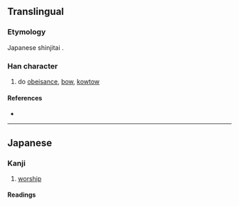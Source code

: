 {{also|拜}}
{{character info/new}}
==Translingual==
{{ja-forms|拝|[[拜]]|[[拜]]}}

===Etymology===
Japanese shinjitai {{Han simp|拜|f=手|t=扌}}.

===Han character===
{{Han char|rn=64|rad=手|as=05|sn=8|four=|canj=QMQJ|ids=⿰扌⿱一丰}}

# do [[obeisance]], [[bow]], [[kowtow]]

====References====
* {{Han ref|kx=0427.161|dkj=11969|dj=0776.010|hdz=31847.071|uh=62DD|ud=25309}}

----

==Japanese==
{{ja-kanji forms|拝|拜}}

===Kanji===
{{ja-kanji|grade=6|rs=手05|kyu=拜}}

# [[worship]]

====Readings====
{{ja-readings
|goon=へ
|kanon=はい
|kun=おが-む
}}